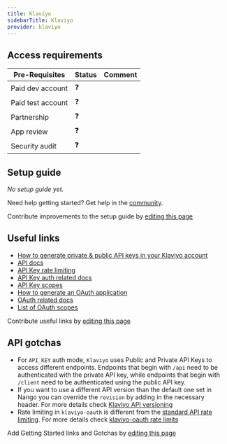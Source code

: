 ```yaml
---
title: Klaviyo
sidebarTitle: Klaviyo
provider: klaviyo
---
```



<Overview />
<PreBuiltTooling provider={providers[pageMetadata.provider]} />
<PreBuiltUseCases />

## Access requirements
| Pre-Requisites | Status | Comment|
| - | - | - |
| Paid dev account | ❓ |  |
| Paid test account | ❓ |  |
| Partnership | ❓ | |
| App review | ❓ |  |
| Security audit | ❓ | |


## Setup guide

_No setup guide yet._

<Tip>Need help getting started? Get help in the [community](https://nango.dev/slack).</Tip>

<Note>Contribute improvements to the setup guide by [editing this page](https://github.com/nangohq/nango/tree/master/docs-v2/integrations/all/insightly.mdx)</Note>


## Useful links

-   [How to generate private & public API keys in your Klaviyo account](https://developers.klaviyo.com/en/docs/retrieve_api_credentials)
-   [API docs](https://developers.klaviyo.com/en/reference)
-   [API Key rate limiting](https://developers.klaviyo.com/en/docs/rate_limits_and_error_handling)
-   [API Key auth related docs](https://developers.klaviyo.com/en/docs/authenticate_)
-   [API Key scopes](https://developers.klaviyo.com/en/reference/api_overview#api-key-scopes)
-   [How to generate an OAuth application](https://developers.klaviyo.com/en/docs/set_up_oauth#create-an-oauth-integration-in-klaviyo)
-   [OAuth related docs](https://developers.klaviyo.com/en/docs/set_up_oauth#oauth-authorization-code-flow)
-   [List of OAuth scopes](https://developers.klaviyo.com/en/docs/retrieve_api_credentials#scopes)

<Note>Contribute useful links by [editing this page](https://github.com/nangohq/nango/tree/master/docs-v2/integrations/all/insightly.mdx)</Note>

## API gotchas

- For `API_KEY` auth mode, `Klaviyo` uses Public and Private API Keys to access different endpoints. Endpoints that begin with `/api` need to be authenticated with the private API key, while endpoints that begin with `/client` need to be authenticated using the public API key.
- If you want to use a different API version than the default one set in Nango you can override the `revision` by adding in the necessary header. For more details check [Klaviyo API versioning](https://developers.klaviyo.com/en/docs/api_versioning_and_deprecation_policy#api-versioning)
- Rate limiting in `klaviyo-oauth` is different from the [standard API rate limiting](https://developers.klaviyo.com/en/docs/rate_limits_and_error_handling). For more details check [klaviyo-oauth rate limits](https://developers.klaviyo.com/en/docs/set_up_oauth#rate-limits)

<Note>Add Getting Started links and Gotchas by [editing this page](https://github.com/nangohq/nango/tree/master/docs-v2/integrations/all/klaviyo.mdx)</Note>
